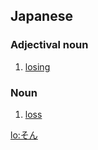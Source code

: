 ==Japanese==

===Adjectival noun===
{{ja-adj|infl=na}}

# {{ja-def|損}} [[losing]]

===Noun===
{{ja-noun}}

# {{ja-def|損}} [[loss]]

[[lo:そん]]